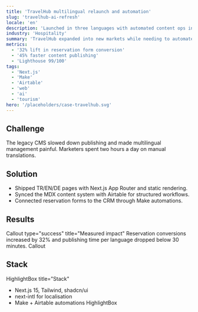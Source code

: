 ```yaml
---
title: 'TravelHub multilingual relaunch and automation'
slug: 'travelhub-ai-refresh'
locale: 'en'
description: 'Launched in three languages with automated content ops in five weeks.'
industry: 'Hospitality'
summary: 'TravelHub expanded into new markets while needing to automate content workflows.'
metrics:
  - '32% lift in reservation form conversion'
  - '45% faster content publishing'
  - 'Lighthouse 99/100'
tags:
  - 'Next.js'
  - 'Make'
  - 'Airtable'
  - 'web'
  - 'ai'
  - 'tourism'
hero: '/placeholders/case-travelhub.svg'
---
```


## Challenge

The legacy CMS slowed down publishing and made multilingual management painful. Marketers spent two hours a day on manual translations.

## Solution

- Shipped TR/EN/DE pages with Next.js App Router and static rendering.
- Synced the MDX content system with Airtable for structured workflows.
- Connected reservation forms to the CRM through Make automations.

## Results

Callout type="success" title="Measured impact"
Reservation conversions increased by 32% and publishing time per language dropped below 30 minutes.
Callout

## Stack

HighlightBox title="Stack"

- Next.js 15, Tailwind, shadcn/ui
- next-intl for localisation
- Make + Airtable automations
  HighlightBox
